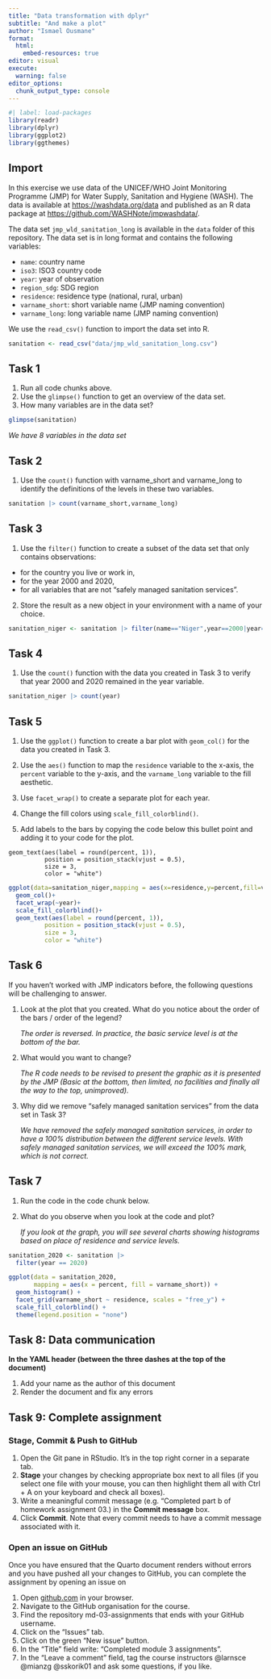 ```yaml
---
title: "Data transformation with dplyr"
subtitle: "And make a plot"
author: "Ismael Ousmane"
format:
  html:
    embed-resources: true
editor: visual
execute:
  warning: false
editor_options: 
  chunk_output_type: console
---
```


```r
#| label: load-packages
library(readr)
library(dplyr)
library(ggplot2)
library(ggthemes)
```

## Import

In this exercise we use data of the UNICEF/WHO Joint Monitoring Programme (JMP) for Water Supply, Sanitation and Hygiene (WASH). The data is available at <https://washdata.org/data> and published as an R data package at <https://github.com/WASHNote/jmpwashdata/>.

The data set `jmp_wld_sanitation_long` is available in the `data` folder of this repository. The data set is in long format and contains the following variables:

-   `name`: country name
-   `iso3`: ISO3 country code
-   `year`: year of observation
-   `region_sdg`: SDG region
-   `residence`: residence type (national, rural, urban)
-   `varname_short`: short variable name (JMP naming convention)
-   `varname_long`: long variable name (JMP naming convention)

We use the `read_csv()` function to import the data set into R.

```r
sanitation <- read_csv("data/jmp_wld_sanitation_long.csv")
```

## Task 1

1.  Run all code chunks above.
2.  Use the `glimpse()` function to get an overview of the data set.
3.  How many variables are in the data set?

```r
glimpse(sanitation)
```

*We have 8 variables in the data set*

## Task 2

1.  Use the `count()` function with varname_short and varname_long to identify the definitions of the levels in these two variables.

```r
sanitation |> count(varname_short,varname_long)
```

## Task 3

1.  Use the `filter()` function to create a subset of the data set that only contains observations:

-   for the country you live or work in,
-   for the year 2000 and 2020,
-   for all variables that are not "safely managed sanitation services".

2.  Store the result as a new object in your environment with a name of your choice.

```r
sanitation_niger <- sanitation |> filter(name=="Niger",year==2000|year==2020,varname_short!="san_sm")
```

## Task 4

1.  Use the `count()` function with the data you created in Task 3 to verify that year 2000 and 2020 remained in the year variable.

```r
sanitation_niger |> count(year)
```

## Task 5

1.  Use the `ggplot()` function to create a bar plot with `geom_col()` for the data you created in Task 3.

2.  Use the `aes()` function to map the `residence` variable to the x-axis, the `percent` variable to the y-axis, and the `varname_long` variable to the fill aesthetic.

3.  Use `facet_wrap()` to create a separate plot for each year.

4.  Change the fill colors using `scale_fill_colorblind()`.

5.  Add labels to the bars by copying the code below this bullet point and adding it to your code for the plot.

```         
geom_text(aes(label = round(percent, 1)), 
          position = position_stack(vjust = 0.5),
          size = 3,
          color = "white") 
```

```r
ggplot(data=sanitation_niger,mapping = aes(x=residence,y=percent,fill=varname_long))+
  geom_col()+
  facet_wrap(~year)+
  scale_fill_colorblind()+
  geom_text(aes(label = round(percent, 1)), 
          position = position_stack(vjust = 0.5),
          size = 3,
          color = "white")
```

## Task 6

If you haven't worked with JMP indicators before, the following questions will be challenging to answer.

1.  Look at the plot that you created. What do you notice about the order of the bars / order of the legend?

    *The order is reversed. In practice, the basic service level is at the bottom of the bar.*

2.  What would you want to change?

    *The R code needs to be revised to present the graphic as it is presented by the JMP (Basic at the bottom, then limited, no facilities and finally all the way to the top, unimproved).*

3.  Why did we remove "safely managed sanitation services" from the data set in Task 3?

    *We have removed the safely managed sanitation services, in order to have a 100% distribution between the different service levels. With safely managed sanitation services, we will exceed the 100% mark, which is not correct.*

## Task 7

1.  Run the code in the code chunk below.

2.  What do you observe when you look at the code and plot?

    *If you look at the graph, you will see several charts showing histograms based on place of residence and service levels.*

```r

sanitation_2020 <- sanitation |> 
  filter(year == 2020)

ggplot(data = sanitation_2020,
       mapping = aes(x = percent, fill = varname_short)) +
  geom_histogram() +
  facet_grid(varname_short ~ residence, scales = "free_y") +
  scale_fill_colorblind() +
  theme(legend.position = "none") 

```

## Task 8: Data communication

**In the YAML header (between the three dashes at the top of the document)**

1.  Add your name as the author of this document
2.  Render the document and fix any errors

## Task 9: Complete assignment

### Stage, Commit & Push to GitHub

1.  Open the Git pane in RStudio. It's in the top right corner in a separate tab.
2.  **Stage** your changes by checking appropriate box next to all files (if you select one file with your mouse, you can then highlight them all with Ctrl + A on your keyboard and check all boxes).
3.  Write a meaningful commit message (e.g. "Completed part b of homework assignment 03.) in the **Commit message** box.
4.  Click **Commit**. Note that every commit needs to have a commit message associated with it.

### Open an issue on GitHub

Once you have ensured that the Quarto document renders without errors and you have pushed all your changes to GitHub, you can complete the assignment by opening an issue on

1.  Open [github.com](https://github.com/) in your browser.
2.  Navigate to the GitHub organisation for the course.
3.  Find the repository md-03-assignments that ends with your GitHub username.
4.  Click on the "Issues" tab.
5.  Click on the green "New issue" button.
6.  In the "Title" field write: "Completed module 3 assignments".
7.  In the "Leave a comment" field, tag the course instructors @larnsce @mianzg @sskorik01 and ask some questions, if you like.
